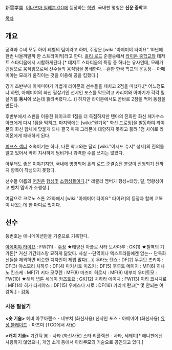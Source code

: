 新雲学園. [[이나즈마 일레븐 GO]]에 등장하는 [[학원]]. 국내판 명칭은 '''신운 중학교'''.

[[목차]]

== 개요 ==
 
공격과 수비 모두 하이 레벨의 팀이라고 하며, 주장은 [wiki:"아메미야 타이요" 10년에 한번 나올까말까 한 스트라이커]라고 한다. [[홀리 로드]] 준결승에서 [[라이몬 중학교]]와 데저트 스타디움에서 시합하게된다.[* 데저트 스타디움의 특징 중 하나는 유사인데, 모래가 랜덤으로 움직임으로써 선수들의 움직임을 봉쇄한다.--흔한 한국 학교의 운동장-- 아메미야는 모래가 움직이는 것을 이용해 공을 킵했다.] 

경기 초반부에 아메미야가 가볍게 라이몬의 선수들을 제치고 2점을 따냈다.[* 어느정도냐 하면, 아메미야의 화신 필살기인 선샤인 포스를 막으려고 카리야와 아마기가 각각 필살기를 '''동시에''' 쓰는데 뚫려버렸다.(…)] 하지만 라이몬에서도 곧바로 2점을 먹어 동점을 만든다.

후반부에서 스핀을 이용한 훼이크로 1점을 더 득점하지만 텐마의 진화한 화신 페가수스 아크에게 다시 1점을 먹히고, 마지막에는 [wiki:"원기옥" 화신 드로잉]을 발동하여 라이몬의 화신 합체에 맞붙게 되나 결국 마제 그리폰에 대항하지 못하고 뚫려 1점 차이로 라이몬에게 패배하게 된다.

[[피프스 섹터]] 소속이기는 하나, 다른 학교와는 달리 [wiki:"이시드 슈지" 성제]의 진의를 알고 있어서 딱히 치사하게 덤비거나 과격한 수를 쓰지는 않았다.

아무래도 좋은 이야기지만, 국내에 방영되어 홀리 로드 준결승전 분량이 진행되기 전까지 항목이 작성되지 못했다. 

선수들 이름의 [[어원]]은 [[행성]]및 [[소행성]]들이다.[* 레귤러 멤버가 행성+태앙, 달, 명왕성이고 벤치 멤버가 소행성.]

여담으로 크로노 스톤 22화에서 [wiki:"아메미야 타이요" 타이요]의 등장과 함께 교복이 나왔는데 한 마디로 멋지다.

== 선수 ==
등번호는 애니메이션판을 기준으로 기록한다.

[[아메미야 타이요]] : FW(11) - [[주장]] ★태양신 아폴로 
사타 토사마루 : GK(1) ★철벽의 기가돈[* 거신 기간테스랑 묘하게 닮았다. 사실 --단역이나 엑스트라들에겐 없는-- 단독화신들을 제외하면 비슷한 디자인이 제법 많다(...)]
우라노 텐쇼 : DF(2)
무쿠모 츠키야 : DF(3)
야스모리 치하루 : DF(4)
마키사토 미즈키 : DF(5)
후루토 메이지 : MF(6)
히나노 킨스케 : MF(7)
키다 모쿠렌 : MF(8)
마즈미 히로시 : MF(9)
네부치 우미토모 : FW(10) ★해제 넵튠
세레이 카즈토요 : GK(12)
치하라 에이치 : FW(13)
이리 코시치로 : MF(14)
히가 타케야스 : DF(15)
우에스다 시로 : DF(16)
카리베 란코[* 몇 안되는 여감독.] - [[감독]]

=== 사용 필살기 === 
'''<슛 기술>'''
헤비 아쿠아랜스 - 네부치 (화신사용)
션샤인 포스 - 아메미야 (화신사용)
[[유성 블레이드]] - 마즈미 (TCG에서 사용)

'''<캐치 기술>'''
기간틱 봄 - 사타 (화신사용)
스타 리플렉션 - 사타, 세레이[* 애니판에선 사용하지 않았으나, 게임 소개 등에서 아라쿠모의 기술으로 공인되고 있다.]
